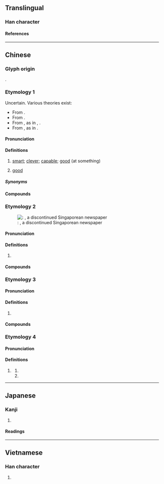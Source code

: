 {{also|加|另}}
{{character info/new}}
==Translingual==

===Han character===
{{Han char|rn=30|rad=口|as=02|sn=5|four=64027|canj=RKS,XRKS|ids=⿰口力}}

====References====
{{Han ref|kx=0174.091|dkj=03269|hdz=10575.010|uh=53FB}}

----

==Chinese==

===Glyph origin===
{{Han compound|口|力|ls=psc|c1=s|c2=p|t1=mouth; colloquial}}.

===Etymology 1===
{{zh-forms|alt=嚦,㔹-rare,頔-rare,犖-rare,𥌮-rare,𢤩-rare}}
Uncertain. Various theories exist:
* From {{ltc-l|㔹|having the talent and power of ten people}}.
* From {{ltc-l|頔|id=2|good}}.
* From {{ltc-l|犖}}, as in {{ltc-l|犖犖|clear; evident}}, {{ltc-l|卓犖|outstanding; extraordinary}}.
* From {{ltc-l|𥌮}}, as in {{ltc-l|𥌮𥉶|to see clearly}}.

====Pronunciation====
{{zh-pron
|c=lek1
|c-t=liak2
|h=gd=liag6/lag6
|mn-t=lêh4
|cat=a
}}

====Definitions====
{{zh-hanzi}}

# {{lb|zh|Cantonese|Hakka|Teochew}} [[smart]]; [[clever]]; [[capable]]; [[good]] (at something)
#: {{zh-x|佢 好 叻{lek1} 㗎。|He/she is really '''smart'''.|C}}
#: {{zh-x|佢 唱歌 好 叻{lek1} 㗎。|He/she is '''good''' at singing.|C}}
# {{lb|zh|Teochew}} [[good]]

=====Synonyms=====
{{zh-dial|聰明}}

====Compounds====
{{zh-der|叻仔|叻女|精叻|叻唔切|認叻|讕叻}}

===Etymology 2===
{{zh-forms}}
[[File:Lat Pau (Chinese newspaper).jpg|thumb|{{w2|zh|叻報|pref=《|suf=》}}: ''{{w|Lat Pau}}'', a discontinued Singaporean newspaper]]

====Pronunciation====
{{zh-pron
|m=lè,lì
|c=lik1,lak6
|mn=la̍t
|mn-t=lag8
|mc=
|oc=
|ma=
|cat=pn
}}

====Definitions====
{{zh-hanzi}}

# {{zh-short|石叻|[[Singapore]]}}

====Compounds====
{{zh-der|叻埠|叻幣|石叻}}

===Etymology 3===
{{zh-forms}}

====Pronunciation====
{{zh-pron
|m=lè
|c=lik1,lak6
|cat=
}}

====Definitions====
{{zh-hanzi}}

# {{zh-used2|t}}

====Compounds====
{{zh-der|呵叻|叻㗎|叻沙}}

===Etymology 4===

====Pronunciation====
{{zh-pron
|m=le
|cat=part
}}

====Definitions====
{{zh-hanzi}}

# {{lb|zh|Internet slang}} {{zh-alt-form|了}}
## {{n-g|Used at the end of a sentence to indicate a change of state.}}
## {{n-g|Used at the end of a sentence to inform the beginning of an action.}}

----

==Japanese==

===Kanji===
{{ja-kanji|grade=|rs=口02}}

# {{rfdef|ja|sort=口02}}

====Readings====
{{ja-readings
|on=ろく, りょく
}}

----

==Vietnamese==

===Han character===
{{vi-readings|reading=sựt|rs=口02}}

# {{rfdef|vi|sort=口02}}